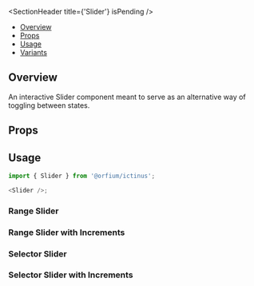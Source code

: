 
<Meta of={SliderStories} />

<SectionHeader title={'Slider'} isPending />

- [Overview](#overview)
- [Props](#props)
- [Usage](#usage)
- [Variants](#variants)

## Overview

An interactive Slider component meant to serve as an alternative way of toggling between states.

## Props

<ArgTypes of={Slider} />

## Usage

```js
import { Slider } from '@orfium/ictinus';

<Slider />;
```

<SubsectionHeader title="Variants" />

### Range Slider

<Canvas of={SliderStories.RangeSliderDontTest} />

### Range Slider with Increments

<Canvas of={SliderStories.RangeSliderWithIncrementsDontTest} />

### Selector Slider

<Canvas of={SliderStories.SelectorSliderDontTest} />

### Selector Slider with Increments

<Canvas of={SliderStories.SelectorSliderWithIncrementsDontTest} />
